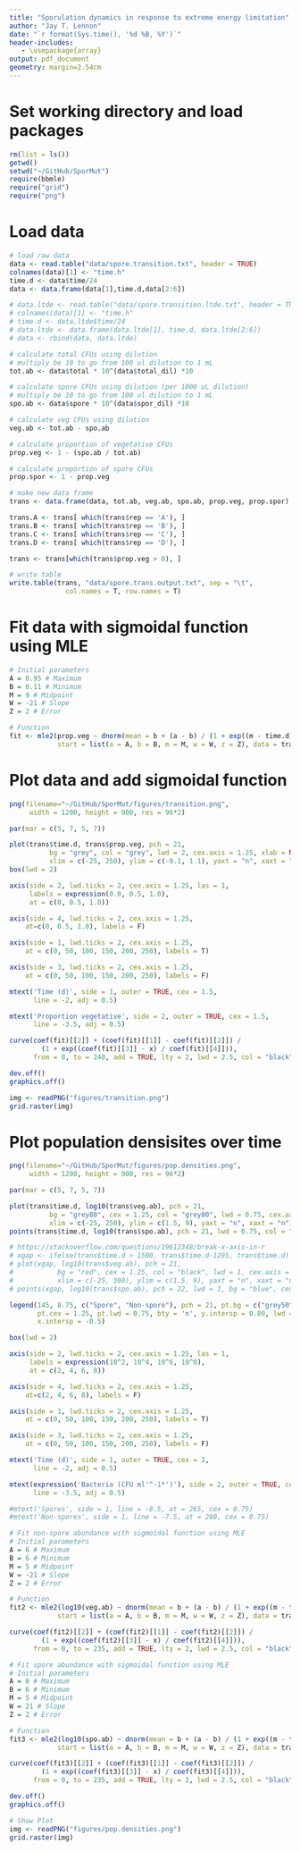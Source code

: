 ```yaml
---
title: "Sporulation dynamics in response to extreme energy limitation"
author: "Jay T. Lennon"
date: "`r format(Sys.time(), '%d %B, %Y')`"
header-includes:
   - \usepackage{array}
output: pdf_document
geometry: margin=2.54cm
---
```


# Set working directory and load packages
```r
rm(list = ls())
getwd()
setwd("~/GitHub/SporMut")
require(bbmle)
require("grid")
require("png")
```

# Load data
```r
# load raw data
data <- read.table("data/spore.transition.txt", header = TRUE)
colnames(data)[1] <- "time.h"
time.d <- data$time/24
data <- data.frame(data[1],time.d,data[2:6])

# data.ltde <- read.table("data/spore.transition.ltde.txt", header = TRUE)
# colnames(data)[1] <- "time.h"
# time.d <- data.ltde$time/24
# data.ltde <- data.frame(data.ltde[1], time.d, data.ltde[2:6])
# data <- rbind(data, data.ltde)

# calculate total CFUs using dilution 
# multiply be 10 to go from 100 ul dilution to 1 mL
tot.ab <- data$total * 10^(data$total_dil) *10

# calculate spore CFUs using dilution (per 1000 uL dilution)
# multiply be 10 to go from 100 ul dilution to 1 mL
spo.ab <- data$spore * 10^(data$spor_dil) *10

# calculate veg CFUs using dilution
veg.ab <- tot.ab - spo.ab

# calculate proportion of vegetative CFUs
prop.veg <- 1 - (spo.ab / tot.ab)

# calculate proportion of spore CFUs
prop.spor <- 1 - prop.veg

# make new data frame
trans <- data.frame(data, tot.ab, veg.ab, spo.ab, prop.veg, prop.spor)

trans.A <- trans[ which(trans$rep == 'A'), ]
trans.B <- trans[ which(trans$rep == 'B'), ]
trans.C <- trans[ which(trans$rep == 'C'), ]
trans.D <- trans[ which(trans$rep == 'D'), ]

trans <- trans[which(trans$prop.veg > 0), ]

# write table
write.table(trans, "data/spore.trans.output.txt", sep = "\t",
              col.names = T, row.names = T)
```

# Fit data with sigmoidal function using MLE
```r

# Initial parameters
A = 0.95 # Maximum 
B = 0.11 # Minimum
M = 9 # Midpoint
W = -21 # Slope
Z = 2 # Error

# Function
fit <- mle2(prop.veg ~ dnorm(mean = b + (a - b) / (1 + exp((m - time.d) / w)), sd = z),
            start = list(a = A, b = B, m = M, w = W, z = Z), data = trans) 
```

# Plot data and add sigmoidal function
```r
png(filename="~/GitHub/SporMut/figures/transition.png",
     width = 1200, height = 900, res = 96*2)

par(mar = c(5, 7, 5, 7))

plot(trans$time.d, trans$prop.veg, pch = 21, 
          bg = "grey", col = "grey", lwd = 2, cex.axis = 1.25, xlab = NA, ylab = NA,
          xlim = c(-25, 250), ylim = c(-0.1, 1.1), yaxt = "n", xaxt = "n")
box(lwd = 2)

axis(side = 2, lwd.ticks = 2, cex.axis = 1.25, las = 1,
     labels = expression(0.0, 0.5, 1.0),
     at = c(0, 0.5, 1.0))

axis(side = 4, lwd.ticks = 2, cex.axis = 1.25,
    at=c(0, 0.5, 1.0), labels = F)

axis(side = 1, lwd.ticks = 2, cex.axis = 1.25,
    at = c(0, 50, 100, 150, 200, 250), labels = T)

axis(side = 3, lwd.ticks = 2, cex.axis = 1.25,
    at = c(0, 50, 100, 150, 200, 250), labels = F)

mtext('Time (d)', side = 1, outer = TRUE, cex = 1.5, 
      line = -2, adj = 0.5)

mtext('Proportion vegetative', side = 2, outer = TRUE, cex = 1.5, 
      line = -3.5, adj = 0.5)

curve(coef(fit)[[2]] + (coef(fit)[[1]] - coef(fit)[[2]]) / 
        (1 + exp((coef(fit)[[3]] - x) / coef(fit)[[4]])), 
      from = 0, to = 240, add = TRUE, lty = 2, lwd = 2.5, col = "black") 

dev.off()
graphics.off()

img <- readPNG("figures/transition.png")
grid.raster(img)
```

# Plot population densisites over time 
```r
png(filename="~/GitHub/SporMut/figures/pop.densities.png",
     width = 1200, height = 900, res = 96*2)

par(mar = c(5, 7, 5, 7))

plot(trans$time.d, log10(trans$veg.ab), pch = 21, 
          bg = "grey80", cex = 1.25, col = "grey80", lwd = 0.75, cex.axis = 1.25, xlab = NA, ylab = NA,
          xlim = c(-25, 250), ylim = c(1.5, 9), yaxt = "n", xaxt = "n")
points(trans$time.d, log10(trans$spo.ab), pch = 21, lwd = 0.75, col = "grey50", bg = "grey50", cex = 1.25)

# https://stackoverflow.com/questions/19612348/break-x-axis-in-r
# xgap <- ifelse(trans$time.d > 1500, trans$time.d-1295, trans$time.d)
# plot(xgap, log10(trans$veg.ab), pch = 21, 
#           bg = "red", cex = 1.25, col = "black", lwd = 1, cex.axis = 1.25, xlab = NA, ylab = NA,
#           xlim = c(-25, 300), ylim = c(1.5, 9), yaxt = "n", xaxt = "n")
# points(xgap, log10(trans$spo.ab), pch = 22, lwd = 1, bg = "blue", cex = 1.25)

legend(145, 8.75, c("Spore", "Non-spore"), pch = 21, pt.bg = c("grey50", "grey80"), col = c("grey50", "grey80"),
       pt.cex = 1.25, pt.lwd = 0.75, bty = 'n', y.intersp = 0.80, lwd = 0,
       x.intersp = -0.5)

box(lwd = 2)

axis(side = 2, lwd.ticks = 2, cex.axis = 1.25, las = 1,
     labels = expression(10^2, 10^4, 10^6, 10^8),
     at = c(2, 4, 6, 8))

axis(side = 4, lwd.ticks = 2, cex.axis = 1.25,
    at=c(2, 4, 6, 8), labels = F)

axis(side = 1, lwd.ticks = 2, cex.axis = 1.25,
    at = c(0, 50, 100, 150, 200, 250), labels = T)

axis(side = 3, lwd.ticks = 2, cex.axis = 1.25,
    at = c(0, 50, 100, 150, 200, 250), labels = F)

mtext('Time (d)', side = 1, outer = TRUE, cex = 2, 
      line = -2, adj = 0.5)

mtext(expression('Bacteria (CFU ml'^-1*')'), side = 2, outer = TRUE, cex = 2, 
      line = -3.5, adj = 0.5)

#mtext('Spores', side = 1, line = -8.5, at = 265, cex = 0.75)
#mtext('Non-spores', side = 1, line = -7.5, at = 280, cex = 0.75)

# Fit non-spore abundance with sigmoidal function using MLE
# Initial parameters
A = 6 # Maximum 
B = 6 # Minimum
M = 5 # Midpoint
W = -21 # Slope
Z = 2 # Error

# Function
fit2 <- mle2(log10(veg.ab) ~ dnorm(mean = b + (a - b) / (1 + exp((m - time.d) / w)), sd = z),
            start = list(a = A, b = B, m = M, w = W, z = Z), data = trans) 

curve(coef(fit2)[[2]] + (coef(fit2)[[1]] - coef(fit2)[[2]]) / 
        (1 + exp((coef(fit2)[[3]] - x) / coef(fit2)[[4]])), 
      from = 0, to = 235, add = TRUE, lty = 2, lwd = 2.5, col = "black") 

# Fit spore abundance with sigmoidal function using MLE
# Initial parameters
A = 6 # Maximum 
B = 6 # Minimum
M = 5 # Midpoint
W = 21 # Slope
Z = 2 # Error

# Function
fit3 <- mle2(log10(spo.ab) ~ dnorm(mean = b + (a - b) / (1 + exp((m - time.d) / w)), sd = z),
            start = list(a = A, b = B, m = M, w = W, z = Z), data = trans) 

curve(coef(fit3)[[2]] + (coef(fit3)[[1]] - coef(fit3)[[2]]) / 
        (1 + exp((coef(fit3)[[3]] - x) / coef(fit3)[[4]])), 
      from = 0, to = 235, add = TRUE, lty = 2, lwd = 2.5, col = "black") 

dev.off()
graphics.off()

# Show Plot
img <- readPNG("figures/pop.densities.png")
grid.raster(img)
```
